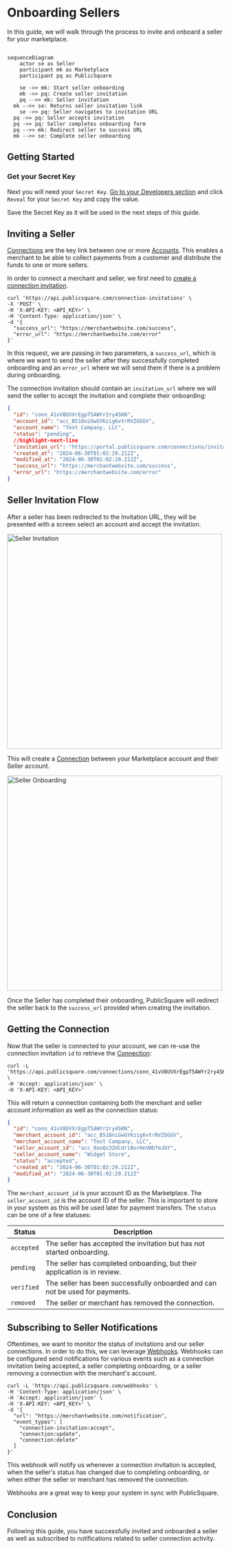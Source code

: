
# Onboarding Sellers

In this guide, we will walk through the process to invite and onboard a seller for your marketplace.

```mermaid

sequenceDiagram
	actor se as Seller
	participant mk as Marketplace
	participant pq as PublicSquare

	se ->> mk: Start seller onboarding
	mk ->> pq: Create seller invitation
	pq -->> mk: Seller invitation
  mk -->> se: Returns seller invitation link
	se ->> pq: Seller navigates to invitation URL
  pq ->> pq: Seller accepts invitation
  pq ->> pq: Seller completes onboarding form
  pq -->> mk: Redirect seller to success URL
  mk -->> se: Complete seller onboarding
```

## Getting Started

<GettingStartedSection />

### Get your Secret Key

Next you will need your `Secret Key`. [Go to your Developers section](https://portal.publicsquare.com/developers/api-keys) and click `Reveal` for your `Secret Key` and copy the value.

<Alert>Save the Secret Key as it will be used in the next steps of this guide.</Alert>

## Inviting a Seller

[Connections](/concepts/connections) are the key link between one or more [Accounts](/concepts/accounts). This enables a merchant to be able to collect payments from a customer and distribute the funds to one or more sellers.

In order to connect a merchant and seller, we first need to [create a connection invitation](/api/accounts/create-connection-invitation).

```shell showLineNumbers
curl 'https://api.publicsquare.com/connection-invitations' \
-X 'POST' \
-H 'X-API-KEY: <API_KEY>' \
-H 'Content-Type: application/json' \
-d '{
  "success_url": "https://merchantwebsite.com/success",
  "error_url": "https://merchantwebsite.com/error"
}'
```

In this request, we are passing in two parameters, a `success_url`, which is where we want to send the seller after they successfully completed onboarding and an `error_url` where we will send them if there is a problem during onboarding.

The connection invitation should contain an `invitation_url` where we will send the seller to accept the invitation and complete their onboarding:

```json showLineNumbers
{
  "id": "conn_41vV8UVXrEgpT5AWYr2ry4SKN",
  "account_id": "acc_B518niGwGYKzig6vtrRVZGGGV",
  "account_name": "Test Company, LLC",
  "status": "pending",
  //highlight-next-line
  "invitation_url": "https://portal.publicsquare.com/connections/invitations/invt_41vV8UVXrEgpT5AWYr2ry4SKN?merchant_name=Test%20Company",
  "created_at": "2024-06-30T01:02:29.212Z",
  "modified_at": "2024-06-30T01:02:29.212Z",
  "success_url": "https://merchantwebsite.com/success",
  "error_url": "https://merchantwebsite.com/error"
}
```

## Seller Invitation Flow

After a seller has been redirected to the Invitation URL, they will be presented with a screen select an account and accept the invitation.

<div style={{textAlign: 'center'}}>
  <img alt="Seller Invitation" src="/img/guides/marketplaces/seller-invitation.png" width="500" />
</div>

This will create a [Connection](/concepts/connections) between your Marketplace account and their Seller account.

<div style={{textAlign: 'center'}}>
  <img alt="Seller Onboarding" src="/img/guides/marketplaces/seller-onboarding.png" width="500" />
</div>

Once the Seller has completed their onboarding, PublicSquare will redirect the seller back to the `success_url` provided when creating the invitation.

## Getting the Connection

Now that the seller is connected to your account, we can re-use the connection invitation `id` to retrieve the [Connection](/api/accounts/get-connection-by-id):

```shell showLineNumber
curl -L 'https://api.publicsquare.com/connections/conn_41vV8UVXrEgpT5AWYr2ry4SKN' \
-H 'Accept: application/json' \
-H 'X-API-KEY: <API_KEY>'
```

This will return a connection containing both the merchant and seller account information as well as the connection status:

```json showLineNumbers
{
  "id": "conn_41vV8UVXrEgpT5AWYr2ry4SKN",
  "merchant_account_id": "acc_B518niGwGYKzig6vtrRVZGGGV",
  "merchant_account_name": "Test Company, LLC",
  "seller_account_id": "acc_8ooQs32UCdriBvrHnVWbTmJbY",
  "seller_account_name": "Widget Store",
  "status": "accepted",
  "created_at": "2024-06-30T01:02:29.212Z",
  "modified_at": "2024-06-30T01:02:29.212Z"
}
```

The `merchant_account_id` is your account ID as the Marketplace. The `seller_account_id` is the account ID of the seller. This is important to store in your system as this will be used later for payment transfers.
The `status` can be one of a few statuses:

| Status      | Description                                                                  |
| ----------- | ---------------------------------------------------------------------------- |
| `accepted`  | The seller has accepted the invitation but has not started onboarding.       |
| `pending`   | The seller has completed onboarding, but their application is in review.     |
| `verified`  | The seller has been successfully onboarded and can not be used for payments. |
| `removed`   | The seller or merchant has removed the connection.                           |

## Subscribing to Seller Notifications

Oftentimes, we want to monitor the status of invitations and our seller connections. In order to do this, we can leverage [Webhooks](/concepts/webhooks).
Webhooks can be configured send notifications for various events such as a connection invitation being accepted, a seller completing onboarding, or a seller removing a connection
with the merchant's account.

```shell showLineNumbers title="Create a Webhook"
curl -L 'https://api.publicsquare.com/webhooks' \
-H 'Content-Type: application/json' \
-H 'Accept: application/json' \
-H 'X-API-KEY: <API_KEY>' \
-d '{
  "url": "https://merchantwebsite.com/notification",
  "event_types": [
    "connection-invitation:accept",
    "connection:update",
    "connection:delete"
  ]
}'
```

This webhook will notify us whenever a connection invitation is accepted, when the seller's status has changed due to completing onboarding, or when either the seller or merchant has removed the connection.

Webhooks are a great way to keep your system in sync with PublicSquare.

## Conclusion

Following this guide, you have successfully invited and onboarded a seller as well as subscribed to notifications related to seller connection activity.
